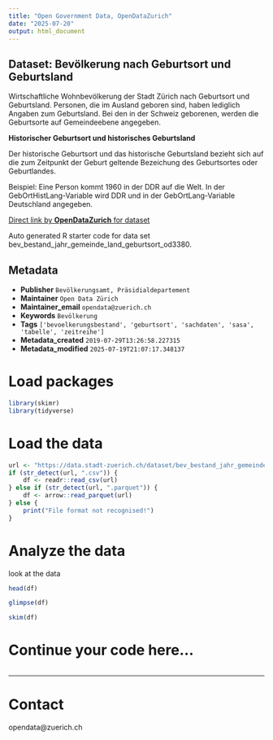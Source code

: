 ```yaml
---
title: "Open Government Data, OpenDataZurich"
date: "2025-07-20"
output: html_document
---
```


## Dataset: Bevölkerung nach Geburtsort und Geburtsland

Wirtschaftliche Wohnbevölkerung der Stadt Zürich nach Geburtsort und Geburtsland. Personen, die im Ausland geboren sind, haben lediglich Angaben zum Geburtsland. Bei den in der Schweiz geborenen, werden die Geburtsorte auf Gemeindeebene angegeben.
 

**Historischer Geburtsort und historisches Geburtsland**

Der historische Geburtsort und das historische Geburtsland bezieht sich auf die zum Zeitpunkt der Geburt geltende Bezeichung des Geburtsortes oder Geburtlandes.

Beispiel: Eine Person kommt 1960 in der DDR auf die Welt. In der GebOrtHistLang-Variable wird DDR und in der GebOrtLang-Variable Deutschland angegeben.
 

[]()



[Direct link by **OpenDataZurich** for dataset](https://data.stadt-zuerich.ch/dataset/bev_bestand_jahr_gemeinde_land_geburtsort_od3380)

Auto generated R starter code for data set bev_bestand_jahr_gemeinde_land_geburtsort_od3380.

## Metadata

- **Publisher** `Bevölkerungsamt, Präsidialdepartement`
- **Maintainer** `Open Data Zürich`
- **Maintainer_email** `opendata@zuerich.ch`
- **Keywords** `Bevölk­erung`
- **Tags** `['bevoelkerungsbestand', 'geburtsort', 'sachdaten', 'sasa', 'tabelle', 'zeitreihe']`
- **Metadata_created** `2019-07-29T13:26:58.227315`
- **Metadata_modified** `2025-07-19T21:07:17.348137`


# Load packages

```r
library(skimr)
library(tidyverse)
```

# Load the data

```r
url <- "https://data.stadt-zuerich.ch/dataset/bev_bestand_jahr_gemeinde_land_geburtsort_od3380/download/BEV338OD3380_2016.csv"
if (str_detect(url, ".csv")) {
    df <- readr::read_csv(url)
} else if (str_detect(url, ".parquet")) {
    df <- arrow::read_parquet(url)
} else {
    print("File format not recognised!")
}
```

# Analyze the data

look at the data
```r
head(df)
```

```r
glimpse(df)
```

```r
skim(df)
```

# Continue your code here...

```r

```

------------------------------------------------------------------------

# Contact

opendata@zuerich.ch
